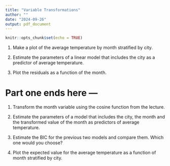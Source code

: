 ```yaml
---
title: "Variable Transformations"
author: ""
date: "2024-09-26"
output: pdf_document
---
```


```r
knitr::opts_chunk$set(echo = TRUE)
```

1. Make a plot of the average temperature by month stratified by city.

1. Estimate the parameters of a linear model that includes the city as a 
predictor of average temperature.

1. Plot the residuals as a function of the month.

# Part one ends here ---

1. Transform the month variable using the cosine function from the lecture.

1. Estimate the parameters of a model that includes the city, the month and the 
transformed value of the month as predictors of average temperature.

1. Estimate the BIC for the previous two models and compare them. Which one 
would you choose?

1. Plot the expected value for the average temperature as a function of month
stratified by city.
